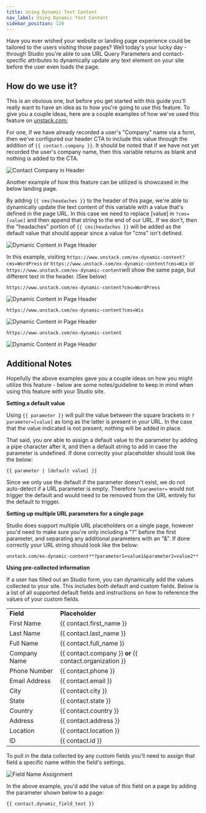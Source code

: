 ```yaml
---
title: Using Dynamic Text Content
nav_label: Using Dynamic Text Content
sidebar_position: 120
---
```


Have you ever wished your website or landing page experience could be tailored to the users visiting those pages? Well
today's your lucky day - through Studio you're able to use URL Query Parameters and contact-specific attributes to
dynamically update any text element on your site before the user even loads the page.

## How do we use it?

This is an obvious one, but before you get started with this guide you'll really want to have an idea as to how you're
going to use this feature. To give you a couple ideas, here are a couple examples of how we've used this feature
on [unstack.com:](https://www.unstack.com/)

For one, if we have already recorded a user's "Company" name via a form, then we've configured our header CTA to include
this value through the addition of `{{ contact.company }}`. It should be noted that if we have not yet recorded the
user's company name, then this variable returns as blank and nothing is added to the CTA.

 ![Contact Company in Header](/assets/studio/our_header.png) 

Another example of how this feature can be utilized is showcased in the below landing page.

By adding `{{ cms|headaches }}` to the header of this page, we're able to dynamically update the text content of this
variable with a value that's defined in the page URL. In this case we need to replace [value] in `?cms=[value]` and then
append that string to the end of our URL. If we don't, then the "headaches" portion of `{{ cms|headaches }}` will be
added as the default value that should appear since a value for "cms" isn't defined.

 ![Dymanic Content in Page Header](/assets/studio/newhomepage.png)

In this example, visiting `https://www.unstack.com/ex-dynamic-content?cms=WordPress`
or  `https://www.unstack.com/ex-dynamic-content?cms=Wix` or `https://www.unstack.com/ex-dynamic-content`will show the
same page, but different text in the header. (See below)

`https://www.unstack.com/ex-dynamic-content?cms=WordPress`

![Dynamic Content in Page Header](/assets/studio/cms-wordpress.png)

`https://www.unstack.com/ex-dynamic-content?cms=Wix`

![Dynamic Content in Page Header](/assets/studio/cms-wix.png)

`https://www.unstack.com/ex-dynamic-content`

![Dynamic Content in Page Header](/assets/studio/cms-undefined.png)

##         

## Additional Notes

Hopefully the above examples gave you a couple ideas on how you might utilize this feature - below are some
notes/guideline to keep in mind when using this feature with your Studio site.

**Setting a default value**

Using `{{ parameter }}` will pull the value between the square brackets in `?parameter=[value]` as long as the latter is
present in your URL. In the case that the value indicated is not present, nothing will be added in place.

That said, you *are* able to assign a default value to the parameter by adding a pipe character after it, and then a
default string to add in case the parameter is undefined. If done correctly your placeholder should look like the below:

`{{ parameter | [default
value] }}`

Since we only use the default if the parameter doesn't exist, we do not auto-detect if a URL parameter is empty.
Therefore `?parameter=` would not trigger the default and would need to be removed from the URL entirely for the default
to trigger.

**Setting up multiple URL parameters for a single page**

Studio does support multiple URL placeholders on a single page, however you'd need to make sure you're only including
a "?" before the first parameter, and separating any additional parameters with an "&". If done correctly your URL
string should look like the below:

`unstack.com/ex-dynamic-content**?parameter1=value1&parameter2=value2**`

**Using pre-collected information**

If a user has filled out an Studio form, you can dynamically add the values collected to your site. This includes both
default and custom fields. Below is a list of all supported default fields and instructions on how to reference the
values of your custom fields.

|               |                                                         |
|---------------|---------------------------------------------------------|
| **Field**     | **Placeholder**                                         |
| First Name    | {{ contact.first\_name }}                               |
| Last Name     | {{ contact.last\_name }}                                |
| Full Name     | {{ contact.full\_name }}                                |
| Company Name  | {{ contact.company }} **or** {{ contact.organization }} |
| Phone Number  | {{ contact.phone }}                                     |
| Email Address | {{ contact.email }}                                     |
| City          | {{ contact.city }}                                      |
| State         | {{ contact.state }}                                     |
| Country       | {{ contact.country }}                                   |
| Address       | {{ contact.address }}                                   |
| Location      | {{ contact.location }}                                  |
| ID            | {{ contact.id }}                                        |

To pull in the data collected by any custom fields you'll need to assign that field a specific name within the field's
settings.

![Field Name Assignment](/assets/studio/field_name.png)

In the above example, you'd add the value of this field on a page by adding the parameter shown below to a page:

`{{ contact.dynamic_field_text }}`


